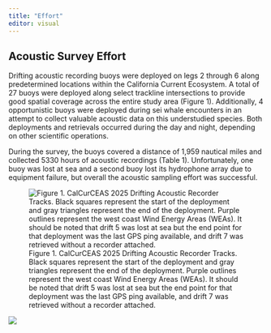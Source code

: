 ```yaml
---
title: "Effort"
editor: visual
---
```


## Acoustic Survey Effort

Drifting acoustic recording buoys were deployed on legs 2 through 6 along predetermined locations
within the California Current Ecosystem. A total of 27 buoys were deployed along select trackline intersections to provide good spatial coverage across the entire study area (Figure 1). Additionally, 4 opportunistic buoys were deployed during sei whale encounters in an attempt to collect valuable acoustic data on this understudied species. Both deployments and retrievals occurred during the day and night, depending on other scientific operations.

During the survey, the buoys covered a distance of 1,959 nautical miles and collected 5330 hours of acoustic recordings (Table 1). Unfortunately, one buoy was lost at sea and a second buoy lost its hydrophone array due to equipment failure, but overall the acoustic sampling effort was successful.

![Figure 1. CalCurCEAS 2025 Drifting Acoustic Recorder Tracks. Black squares represent the start of the deployment and gray triangles represent the end of the deployment. Purple outlines represent the west coast Wind Energy Areas (WEAs). It should be noted that drift 5 was lost at sea but the end point for that deployment was the last GPS ping available, and drift 7 was retrieved without a recorder attached.](images/CalCurCEAS_DASBR_Deployment_Tracks.png)

![](images/DASBR_Deployment_Summary.JPG)
